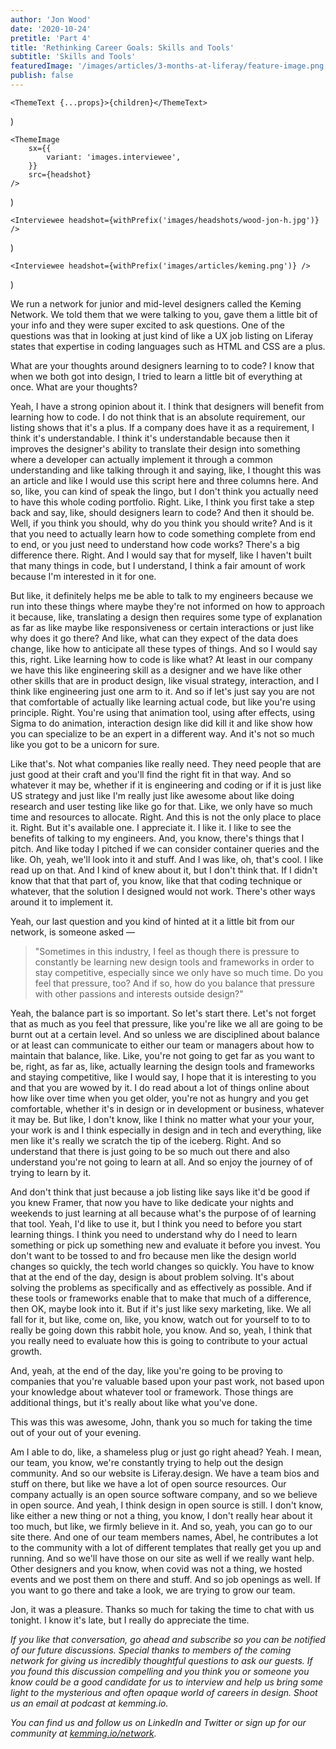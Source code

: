```yaml
---
author: 'Jon Wood'
date: '2020-10-24'
pretitle: 'Part 4'
title: 'Rethinking Career Goals: Skills and Tools'
subtitle: 'Skills and Tools'
featuredImage: '/images/articles/3-months-at-liferay/feature-image.png'
publish: false
---
```



	<ThemeText {...props}>{children}</ThemeText>
)

	<ThemeImage
		sx={{
			variant: 'images.interviewee',
		}}
		src={headshot}
	/>
)

	<Interviewee headshot={withPrefix('images/headshots/wood-jon-h.jpg')} />
)

	<Interviewee headshot={withPrefix('images/articles/keming.png')} />
)


<Keming />

We run a network for junior and mid-level designers called the Keming Network. We told them that we were talking to you, gave them a little bit of your info and they were super excited to ask questions. One of the questions was that in looking at just kind of like a UX job listing on Liferay states that expertise in coding languages such as HTML and CSS are a plus. 

What are your thoughts around designers learning to to code? I know that when we both got into design, I tried to learn a little bit of everything at once. What are your thoughts?

<Jon />

Yeah, I have a strong opinion about it. I think that designers will benefit from learning how to code. I do not think that is an absolute requirement, our listing shows that it's a plus. If a company does have it as a requirement, I think it's understandable. I think it's understandable because then it improves the designer's ability to translate their design into something where a developer can actually implement it through a common understanding and like talking through it and saying, like, I thought this was an article and like I would use this script here and three columns here. And so, like, you can kind of speak the lingo, but I don't think you actually need to have this whole coding portfolio. Right. Like, I think you first take a step back and say, like, should designers learn to code? And then it should be. Well, if you think you should, why do you think you should write? And is it that you need to actually learn how to code something complete from end to end, or you just need to understand how code works? There's a big difference there. Right. And I would say that for myself, like I haven't built that many things in code, but I understand, I think a fair amount of work because I'm interested in it for one.

But like, it definitely helps me be able to talk to my engineers because we run into these things where maybe they're not informed on how to approach it because, like, translating a design then requires some type of explanation as far as like maybe like responsiveness or certain interactions or just like why does it go there? And like, what can they expect of the data does change, like how to anticipate all these types of things. And so I would say this, right. Like learning how to code is like what? At least in our company we have this like engineering skill as a designer and we have like other other skills that are in product design, like visual strategy, interaction, and I think like engineering just one arm to it. And so if let's just say you are not that comfortable of actually like learning actual code, but like you're using principle. Right. You're using that animation tool, using after effects, using Sigma to do animation, interaction design like did kill it and like show how you can specialize to be an expert in a different way. And it's not so much like you got to be a unicorn for sure.

Like that's. Not what companies like really need. They need people that are just good at their craft and you'll find the right fit in that way. And so whatever it may be, whether if it is engineering and coding or if it is just like US strategy and just like I'm really just like awesome about like doing research and user testing like like go for that. Like, we only have so much time and resources to allocate. Right. And this is not the only place to place it. Right. But it's available one. I appreciate it. I like it. I like to see the benefits of talking to my engineers. And, you know, there's things that I pitch. And like today I pitched if we can consider container queries and the like. Oh, yeah, we'll look into it and stuff. And I was like, oh, that's cool. I like read up on that. And I kind of knew about it, but I don't think that. If I didn't know that that that part of, you know, like that that coding technique or whatever, that the solution I designed would not work. There's other ways around it to implement it.

<Keming />

Yeah, our last question and you kind of hinted at it a little bit from our network, is someone asked —

> "Sometimes in this industry, I feel as though there is pressure to constantly be learning new design tools and frameworks in order to stay competitive, especially since we only have so much time. Do you feel that pressure, too? And if so, how do you balance that pressure with other passions and interests outside design?"

<Jon />

Yeah, the balance part is so important. So let's start there. Let's not forget that as much as you feel that pressure, like you're like we all are going to be burnt out at a certain level. And so unless we are disciplined about balance or at least can communicate to either our team or managers about how to maintain that balance, like. Like, you're not going to get far as you want to be, right, as far as, like, actually learning the design tools and frameworks and staying competitive, like I would say, I hope that it is interesting to you and that you are wowed by it. I do read about a lot of things online about how like over time when you get older, you're not as hungry and you get comfortable, whether it's in design or in development or business, whatever it may be. But like, I don't know, like I think no matter what your your your, your work is and I think especially in design and in tech and everything, like men like it's really we scratch the tip of the iceberg. Right. And so understand that there is just going to be so much out there and also understand you're not going to learn at all. And so enjoy the journey of of trying to learn by it.

And don't think that just because a job listing like says like it'd be good if you knew Framer, that now you have to like dedicate your nights and weekends to just learning at all because what's the purpose of of learning that tool. Yeah, I'd like to use it, but I think you need to before you start learning things. I think you need to understand why do I need to learn something or pick up something new and evaluate it before you invest. You don't want to be tossed to and fro because men like the design world changes so quickly, the tech world changes so quickly. You have to know that at the end of the day, design is about problem solving. It's about solving the problems as specifically and as effectively as possible. And if these tools or frameworks enable that to make that much of a difference, then OK, maybe look into it. But if it's just like sexy marketing, like. We all fall for it, but like, come on, like, you know, watch out for yourself to to to really be going down this rabbit hole, you know. And so, yeah, I think that you really need to evaluate how this is going to contribute to your actual growth.

And, yeah, at the end of the day, like you're going to be proving to companies that you're valuable based upon your past work, not based upon your knowledge about whatever tool or framework. Those things are additional things, but it's really about like what you've done.

<Keming />

This was this was awesome, John, thank you so much for taking the time out of your out of your evening.

<Jon />

Am I able to do, like, a shameless plug or just go right ahead? Yeah. I mean, our team, you know, we're constantly trying to help out the design community. And so our website is Liferay.design. We have a team bios and stuff on there, but like we have a lot of open source resources. Our company actually is an open source software company, and so we believe in open source. And yeah, I think design in open source is still. I don't know, like either a new thing or not a thing, you know, I don't really hear about it too much, but like, we firmly believe in it. And so, yeah, you can go to our site there. And one of our team members names, Abel, he contributes a lot to the community with a lot of different templates that really get you up and running. And so we'll have those on our site as well if we really want help. Other designers and you know, when covid was not a thing, we hosted events and we post them on there and stuff. And so job openings as well. If you want to go there and take a look, we are trying to grow our team.

<Keming />

Jon, it was a pleasure. Thanks so much for taking the time to chat with us tonight. I know it's late, but I really do appreciate the time.

_If you like that conversation, go ahead and subscribe so you can be notified of our future discussions. Special thanks to members of the coming network for giving us incredibly thoughtful questions to ask our guests. If you found this discussion compelling and you think you or someone you know could be a good candidate for us to interview and help us bring some light to the mysterious and often opaque world of careers in design. Shoot us an email at podcast at kemming.io._

_You can find us and follow us on LinkedIn and Twitter or sign up for our community at [kemming.io/network](https://keming.io/network)._

